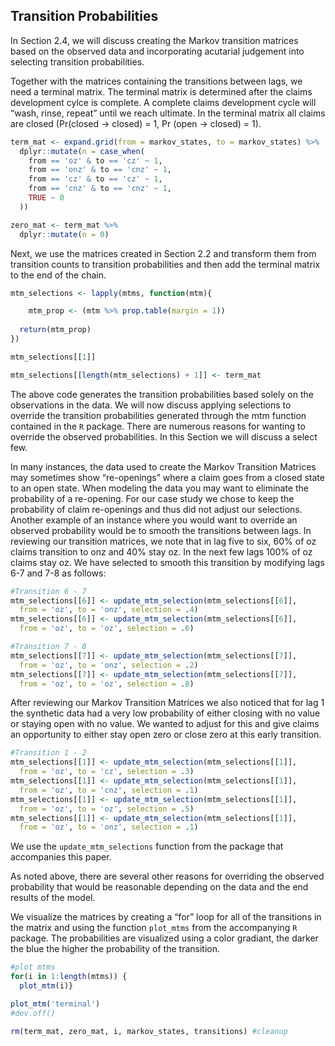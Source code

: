 ## Transition Probabilities

In Section 2.4, we will discuss creating the Markov transition matrices based on the observed data and incorporating acutarial judgement into selecting transition probabilities.

Together with the matrices containing the transitions between lags, we need a terminal matrix. The terminal matrix is determined after the claims development cylce is complete. A complete claims development cycle will “wash, rinse, repeat” until we reach ultimate.  In the terminal matrix all claims are closed (Pr(closed -> closed) = 1, Pr (open -> closed) = 1). 

```r
term_mat <- expand.grid(from = markov_states, to = markov_states) %>%
  dplyr::mutate(n = case_when(
    from == 'oz' & to == 'cz' ~ 1,
    from == 'onz' & to == 'cnz' ~ 1,
    from == 'cz' & to == 'cz' ~ 1,
    from == 'cnz' & to == 'cnz' ~ 1,
    TRUE ~ 0
  ))

zero_mat <- term_mat %>% 
  dplyr::mutate(n = 0)

```

Next, we use the matrices created in Section 2.2 and transform them from transition counts to transition probabilities and then add the terminal matrix to the end of the chain.

```r

mtm_selections <- lapply(mtms, function(mtm){

    mtm_prop <- (mtm %>% prop.table(margin = 1))
  
  return(mtm_prop)
})

mtm_selections[[1]]

mtm_selections[[length(mtm_selections) + 1]] <- term_mat

```

The above code generates the transition probabilities based solely on the observations in the data. We will now discuss applying selections to override the transition probabilities generated through the mtm function contained in the `R` package. There are numerous reasons for wanting to override the observed probabilities. In this Section we will discuss a select few.

In many instances, the data used to create the Markov Transition Matrices may sometimes show "re-openings" where a claim goes from a closed state to an open state. When modeling the data you may want to eliminate the probability of a re-opening. For our case study we chose to keep the probability of claim re-openings and thus did not adjust our selections. Another example of an instance where you would want to override an observed probability would be to smooth the transitions between lags. In reviewing our transition matrices, we note that in lag five to six, 60% of oz claims transition to onz and 40% stay oz. In the next few lags 100% of oz claims stay oz. We have selected to smooth this transition by modifying lags 6-7 and 7-8 as follows:


```r

#Transition 6 - 7
mtm_selections[[6]] <- update_mtm_selection(mtm_selections[[6]], 
  from = 'oz', to = 'onz', selection = .4)
mtm_selections[[6]] <- update_mtm_selection(mtm_selections[[6]], 
  from = 'oz', to = 'oz', selection = .6)

#Transition 7 - 8
mtm_selections[[7]] <- update_mtm_selection(mtm_selections[[7]], 
  from = 'oz', to = 'onz', selection = .2)
mtm_selections[[7]] <- update_mtm_selection(mtm_selections[[7]], 
  from = 'oz', to = 'oz', selection = .8)

```

After reviewing our Markov Transition Matrices we also noticed that for lag 1 the synthetic data had a very low probability of either closing with no value or staying open with no value. We wanted to adjust for this and give claims an opportunity to either stay open zero or close zero at this early transition. 

```r
#Transition 1 - 2
mtm_selections[[1]] <- update_mtm_selection(mtm_selections[[1]], 
  from = 'oz', to = 'cz', selection = .3)
mtm_selections[[1]] <- update_mtm_selection(mtm_selections[[1]], 
  from = 'oz', to = 'cnz', selection = .1)
mtm_selections[[1]] <- update_mtm_selection(mtm_selections[[1]], 
  from = 'oz', to = 'oz', selection = .5)
mtm_selections[[1]] <- update_mtm_selection(mtm_selections[[1]], 
  from = 'oz', to = 'onz', selection = .1)

```                                           
                                            
We use the `update_mtm_selections` function from the package that accompanies this paper.

As noted above, there are several other reasons for overriding the observed probability that would be reasonable depending on the data and the end results of the model.

We visualize the matrices by creating a "for" loop for all of the transitions in the matrix and using the function `plot_mtms` from the accompanying `R` package. The probabilities are visualized using a color gradiant, the darker the blue the higher the probability of the transition.

```r

#plot mtms
for(i in 1:length(mtms)) {
  plot_mtm(i)}

plot_mtm('terminal')
#dev.off()

rm(term_mat, zero_mat, i, markov_states, transitions) #cleanup

```